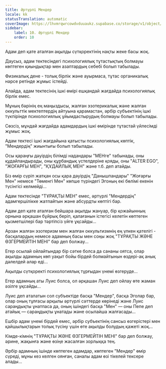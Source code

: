 ```yaml
---
title: Әртүрлі Мендер
locale: kk
statusTranslation: automatic
coverImage: https://lhvmrqwrcowdvduuaukz.supabase.co/storage/v1/object/public/strapi-uploads/small_cover-tratado-de-psicologia-revolucionaria.webp-5e15e1cec4e0ebebcde5d7fc7565d8fd.webp
sidebar:
    label: 10. Әртүрлі Мендер
    order: 10
---
```

Адам деп қате аталған ақылды сүтқоректінің нақты жеке басы жоқ.

Даусыз, адам тектесіндегі психологиялық тұтастықтың болмауы көптеген қиындықтар мен азаптардың себебі болып табылады.

Физикалық дене - толық бірлік және ауырмаса, тұтас органикалық нәрсе ретінде жұмыс істейді.

Алайда, адам тектесінің ішкі өмірі ешқандай жағдайда психологиялық бірлік емес.

Мұның бәрінің ең маңыздысы, жалған эзотерикалық және жалған оккульттік мектептердің айтуына қарамастан, әрбір субъектінің ішкі түкпірінде психологиялық ұйымдастырудың болмауы болып табылады.

Сөзсіз, мұндай жағдайда адамдардың ішкі өмірінде тұтастай үйлесімді жұмыс жоқ.

Адам тектесі ішкі жағдайына қатысты психологиялық көптік, "Мендердің" жиынтығы болып табылады.

Осы қараңғы дәуірдің білімді надандары "МЕНге" табынады, оны құдайландырады, оны құрбандық үстелдеріне қояды, оны "ALTER EGO", "ЖОҒАРҒЫ МЕН", "ҚҰДАЙЛЫҚ МЕН" және т.б. деп атайды.

Біз өмір сүріп жатқан осы қара дәуірдің "Данышпандары" "Жоғарғы Мен" немесе "Төменгі Мен" көпше түріндегі Эгоның екі бөлімі екенін түсінгісі келмейді...

Адам тектесінде "ТҰРАҚТЫ МЕН" емес, әртүрлі "Мендердің" адамгершілікке жатпайтын және абсурдты көптігі бар.

Адам деп қате аталған бейшара ақылды жануар, бір қожайынның орнына әрқашан бұйрық беріп, қалағанын істегісі келетін көптеген қызметшілері бар тәртіпсіз үйге ұқсайды...

Арзан жалған эзотеризм мен жалған оккультизмнің ең үлкен қателігі - басқалардың немесе адамның басы мен соңы жоқ "ТҰРАҚТЫ ЖӘНЕ ӨЗГЕРМЕЙТІН МЕНІ" бар деп болжау...

Егер осылай ойлайтындар бір сәтке болса да сананы оятса, олар ақылды адамның көп уақыт бойы бірдей болмайтынын өздері-ақ анық дәлелдей алар еді...

Ақылды сүтқоректі психологиялық тұрғыдан үнемі өзгеруде...

Егер адамның аты Луис болса, ол әрқашан Луис деп ойлау өте жаман әзілге ұқсайды...

Луис деп аталатын сол субъектіде басқа "Мендер", басқа Эголар бар, олар оның тұлғасы арқылы әртүрлі сәттерде көрінеді және Луис сараңдықты ұнатпаса да, оның ішіндегі басқа "Мен" — оны Пепе деп атайық — сараңдықты ұнатады және осылайша жалғасады...

Ешбір адам үнемі бірдей емес, әрбір субъектінің сансыз өзгерістері мен қайшылықтарын толық түсіну үшін өте ақылды болудың қажеті жоқ...

Кімде-кімнің "ТҰРАҚТЫ ЖӘНЕ ӨЗГЕРМЕЙТІН МЕНІ" бар деп болжау, әрине, жақынға және өзіңе жасалған зорлыққа тең.

Әрбір адамның ішінде көптеген адамдар, көптеген "Мендер" өмір сүреді, мұны кез келген оянған, саналы адам өзі тікелей тексере алады...

